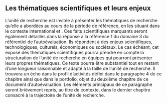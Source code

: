 ## Les thématiques scientifiques et leurs enjeux

L'unité de recherche est invitée à présenter les thématiques de recherche qu'elle a abordées au cours de la période de référence, en les situant dans le contexte international et \textbf{en s'appuyant sur les faits marquants qu'elle considère comme des avancées scientifiques remarquables}. Ces faits scientifiques marquants seront également détaillés dans la réponse à la référence 1 du domaine 3 du référentiel de l'autoévaluation. Ils répondent à des enjeux scientifiques, technologiques, culturels, économiques ou sociétaux. Le cas échéant, cet exposé des thématiques scientifiques pourra prendre en compte la structuration de l'unité de recherche en équipes qui pourront présenter leurs propres thématiques. Ce texte pourra être substantiel tout en restant d'une longueur raisonnable et adapté à la taille de l'unité de recherche. Il trouvera un écho dans le profil d'activités défini dans le paragraphe 4 de ce chapitre ainsi que dans le portfolio, objet du deuxième chapitre de ce document d'autoévaluation. Les éléments principaux de ce paragraphe seront brièvement repris, au titre de contexte, dans le dernier chapitre consacré à la trajectoire de l'unité de recherche. 

